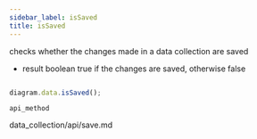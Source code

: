 ```yaml
---
sidebar_label: isSaved
title: isSaved
---
```



          


<Short>

checks whether the changes made in a data collection are saved



</Short>



- result		boolean				true if the changes are saved, otherwise false


~~~js

diagram.data.isSaved();


~~~
	api_method

<Descr>



</Descr>


 data_collection/api/save.md